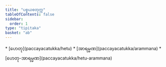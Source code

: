 ```yaml
---
title: "ပစ္စယစတုက္က"
tableOfContents: false
sidebar:
  order: 1
type: "tipitaka"
basket: "ab"
---
```



<DynamicBreadcrumb />



<TableOfContents>
* [ဟေတု](paccayacatukka/hetu)
* [အာရမ္မဏ](paccayacatukka/arammana)
* [ဟေတု-အာရမ္မဏ](paccayacatukka/hetu-arammana)
</TableOfContents>